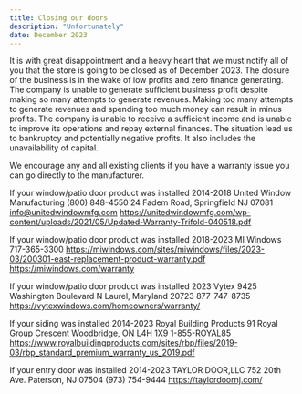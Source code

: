 ```yaml
---
title: Closing our doors
description: "Unfortunately"
date: December 2023
---
```


It is with great disappointment and a heavy heart that we must notify all of you that the store is going to be closed as of December 2023. The closure of the business is in the wake of low profits and zero finance generating. The company is unable to generate sufficient business profit despite making so many attempts to generate revenues. Making too many attempts to generate revenues and spending too much money can result in minus profits. The company is unable to receive a sufficient income and is unable to improve its operations and repay external finances. The situation lead us to bankruptcy and potentially negative profits. It also includes the unavailability of capital.

We encourage any and all existing clients if you have a warranty issue you can go directly to the manufacturer.

If your window/patio door product was installed 2014-2018
United Window Manufacturing
(800) 848-4550
24 Fadem Road, Springfield NJ 07081
info@unitedwindowmfg.com
https://unitedwindowmfg.com/wp-content/uploads/2021/05/Updated-Warranty-Trifold-040518.pdf

If your window/patio door product was installed 2018-2023
MI Windows
717-365-3300
https://miwindows.com/sites/miwindows/files/2023-03/200301-east-replacement-product-warranty.pdf
https://miwindows.com/warranty

If your window/patio door product was installed 2023
Vytex 
9425 Washington Boulevard N
Laurel, Maryland 20723
877-747-8735
https://vytexwindows.com/homeowners/warranty/

If your siding was installed 2014-2023
Royal Building Products
91 Royal Group Crescent
Woodbridge, ON L4H 1X9
1-855-ROYAL85
https://www.royalbuildingproducts.com/sites/rbp/files/2019-03/rbp_standard_premium_warranty_us_2019.pdf

If your entry door was installed 2014-2023
TAYLOR DOOR,LLC
752 20th Ave.
Paterson, NJ 07504
(973) 754-9444
https://taylordoornj.com/
